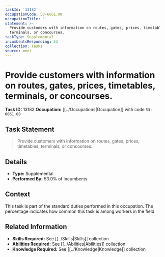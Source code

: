 ```yaml
---
taskId: '13182'
occupationCode: 53-6061.00
occupationTitle: ''
statement: >-
  Provide customers with information on routes, gates, prices, timetables,
  terminals, or concourses.
taskType: Supplemental
incumbentsResponding: 53
collection: Tasks
source: onet
---
```

# Provide customers with information on routes, gates, prices, timetables, terminals, or concourses.

**Task ID:** 13182
**Occupation:** [[../Occupations|Occupation]] with code `53-6061.00`

## Task Statement

> Provide customers with information on routes, gates, prices, timetables, terminals, or concourses.

## Details

- **Type:** Supplemental
- **Performed By:** 53.0% of incumbents

## Context

This task is part of the standard duties performed in this occupation. The percentage indicates how common this task is among workers in the field.

## Related Information

- **Skills Required:** See [[../Skills|Skills]] collection
- **Abilities Required:** See [[../Abilities|Abilities]] collection
- **Knowledge Required:** See [[../Knowledge|Knowledge]] collection
